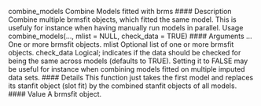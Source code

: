 combine_models Combine Models fitted with brms
#### Description 
Combine multiple brmsfit objects, which fitted the same model. This is usefuly for instance when
having manually run models in parallel.
Usage
combine_models(..., mlist = NULL, check_data = TRUE)
#### Arguments
... One or more brmsfit objects.
mlist Optional list of one or more brmsfit objects.
check_data Logical; indicates if the data should be checked for being the same across models
(defaults to TRUE). Setting it to FALSE may be useful for instance when combining
models fitted on multiple imputed data sets.
#### Details
This function just takes the first model and replaces its stanfit object (slot fit) by the combined
stanfit objects of all models.
#### Value
A brmsfit object.
